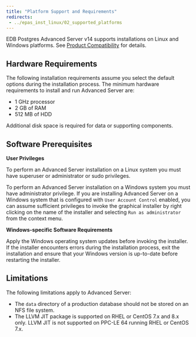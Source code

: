 ```yaml
---
title: "Platform Support and Requirements"
redirects:
 - ../epas_inst_linux/02_supported_platforms
---
```


EDB Postgres Advanced Server v14 supports installations on Linux and Windows platforms. See [Product Compatibility](https://www.enterprisedb.com/platform-compatibility#epas) for details.

## Hardware Requirements

The following installation requirements assume you select the default options during the installation process. The minimum hardware requirements to install and run Advanced Server are:

-   1 GHz processor
-   2 GB of RAM
-   512 MB of HDD

Additional disk space is required for data or supporting components.

## Software Prerequisites

**User Privileges**

To perform an Advanced Server installation on a Linux system you must have superuser or administrator or sudo privileges.

To perform an Advanced Server installation on a Windows system you must have administrator privilege. If you are installing Advanced Server on a Windows system that is configured with `User Account Control` enabled, you can assume sufficient privileges to invoke the graphical installer by right clicking on the name of the installer and selecting `Run as administrator` from the context menu.

**Windows-specific Software Requirements**

Apply the Windows operating system updates before invoking the installer. If the installer encounters errors during the installation process, exit the installation and ensure that your Windows version is up-to-date before restarting the installer.


## Limitations

The following limitations apply to Advanced Server:

-   The `data` directory of a production database should not be stored on an NFS file system.
-   The LLVM JIT package is supported on RHEL or CentOS 7.x and 8.x only. LLVM JIT is not supported on PPC-LE 64 running RHEL or CentOS 7.x.
